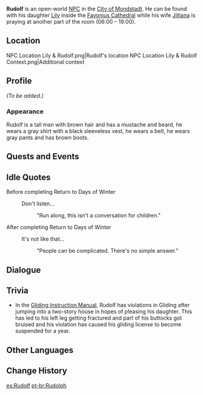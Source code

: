 {{Meta
<!-- REMOVE THIS TEMPLATE AFTER ADDING MISSING INFO -->
|missing_NPC_profile  = yes
}}
{{Character Infobox
|image            = NPC Rudolf.png
|region           = Mondstadt
|location         = Mondstadt
|type             = Open-World NPC
}}
'''Rudolf''' is an open-world [[NPC]] in the [[City of Mondstadt]]. He can be found with his daughter [[Lily]] inside the [[Favonius Cathedral]] while his wife [[Jilliana]] is praying at another part of the room (06:00 – 19:00).

==Location==
<gallery>
NPC Location Lily & Rudolf.png|Rudolf's location
NPC Location Lily & Rudolf Context.png|Additional context </gallery>

==Profile==
<!-- detailed story/lore information goes here -->
''(To be added.)''

===Appearance===
Rudolf is a tall man with brown hair and has a mustache and beard, he wears a gray shirt with a black sleeveless vest, he wears a belt, he wears gray pants and has brown boots.

==Quests and Events==
{{Quests and Events}}

==Idle Quotes==
;Before completing Return to Days of Winter
{{Dialogue Start}}
: {{DIcon|Idle}} Don't listen...
:: {{A|VO Rudolf 01.ogg}} "Run along, this isn't a conversation for children."
{{Dialogue End}}

;After completing Return to Days of Winter
{{Dialogue Start}}
: {{DIcon|Idle}} It's not like that...
:: {{A|VO Rudolf 02.ogg}} "People can be complicated. There's no simple answer."
{{Dialogue End}}

==Dialogue==
{{Transclude|Lily|Dialogue}}

==Trivia==
* In the [[Gliding Instruction Manual]], Rudolf has violations in Gliding after jumping into a two-story house in hopes of pleasing his daughter. This has led to his left leg getting fractured and part of his buttocks got bruised and his violation has caused his gliding license to become suspended for a year.

==Other Languages==
{{Other Languages
|default_hidden = 1
|en      = Rudolf
|zhs     = 鲁道夫
|zhs_rm  = Lǔdàofū
|zht     = 魯道夫
|zht_rm  = Lǔdàofū
|ja      = ルドルフ
|ja_rm   = Rudorufu
|ko      = 루돌프
|es      = Rudolf
|fr      = Rudolf
|ru      = Рудольф
|th      = Rudolf
|vi      = Rudolf
|de      = Rudolf
|id      = Rudolf
|pt      = Rudolph
|tr      = Rudolf
|it      = Rudolf
}}

==Change History==
{{Change History|1.0}}

[[es:Rudolf]]
[[pt-br:Rudolph]]